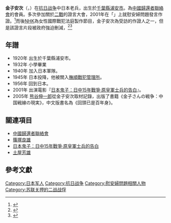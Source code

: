 {{japanese|japanese=金子安次|kana=かねこ やすじ|romaji=Kaneko Yasuji||}}

'''金子安次'''（{{lang|ja|金子 安次}}，{{bd|1920年||2010年||catIdx=Kaneko金子安次}}）在[[抗日戰爭_(中國)|抗日战争]]中日本老兵，出生於[[千葉縣|千葉縣]][[浦安市|浦安市]]。為[[中國歸還者聯絡會|中國歸還者聯絡會]]的會員。多次參加關於[[二戰|二戰]]的證言大會，2001年在「{{tsl|ja|日本軍性奴隷制を裁く女性国際戦犯法廷|}}」上就慰安婦問題發言作證。<ref>{{cite book |author=田辺敏雄 |title= 《検証旧日本軍の「悪行」——歪められた歴史像を見直す》 |publisher= 自由社 |year= 2003 |isbn= 4-915237-36-2}}</ref>而後[[NHK|NHK]]為女性國際戰犯法庭製作節目，金子安次為受訪的作證人之一，但是該證言片段被政府強迫刪減，<ref>{{cite book |author=熊谷伸一郎 |title= 《金子さんの戦争：中国戦線の現実》 |publisher= リトルモア |year= 2005 |isbn= 4-89815-156-6}}</ref><ref>{{cite web| author =熊谷伸一郎| coauthors =編集部| title =NHK・ETV特集から消された戦場の証言| publisher =季刊中帰連| url =http://www.ne.jp/asahi/tyuukiren/web-site/syougen/nhk_special.htm| accessdate =2007-12-01| deadurl =yes| archiveurl =https://web.archive.org/web/20070930235508/http://www.ne.jp/asahi/tyuukiren/web-site/syougen/nhk_special.htm| archivedate =2007-09-30}}</ref>

==年譜==
*1920年 出生於千葉縣浦安市。
*1932年 小學畢業
*1940年 加入日本軍隊。
*1945年 日本投降，他被關入[[撫順戰犯管理所|撫順戰犯管理所]]。
*1956年 回到日本。
*2001年 出演電影『[[日本鬼子：日中15年戰爭·原皇軍士兵的告白|日本鬼子：日中15年戰爭·原皇軍士兵的告白]]』。
*2005年 [[熊谷伸一郎|熊谷伸一郎]]從金子安次取材記錄，出版了書籍《金子さんの戦争：中国戦線の現実》，中文版書名為《回頭已是百年身》。

==關連項目==
*[[中國歸還者聯絡會|中國歸還者聯絡會]]
*[[篠塚良雄|篠塚良雄]]
*[[日本鬼子：日中15年戰爭·原皇軍士兵的告白|日本鬼子：日中15年戰爭·原皇軍士兵的告白]]
*[[土屋芳雄|土屋芳雄]]

==參考文獻==
<references/>

{{Japan-mil-bio-stub}}

[[Category:日本军人|Category:日本军人]]
[[Category:抗日战争|Category:抗日战争]]
[[Category:慰安婦問題相關人物|Category:慰安婦問題相關人物]]
[[Category:苏联关押的二战战俘|Category:苏联关押的二战战俘]]